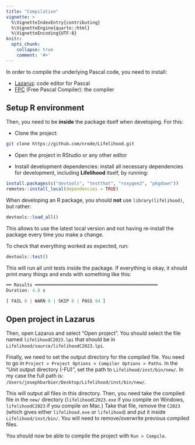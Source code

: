 ```yaml
---
title: "Compilation"
vignette: >
  %\VignetteIndexEntry{contributing}
  %\VignetteEngine{quarto::html}
  %\VignetteEncoding{UTF-8}
knitr:
  opts_chunk:
    collapse: true
    comment: '#>'
---
```




In order to compile the underlying Pascal code, you need to install:

- [Lazarus](https://www.lazarus-ide.org/index.php?page=downloads): code editor for Pascal
- [FPC](https://www.freepascal.org/download.html) (Free Pascal Compiler): the compiler

## Setup R environment

Then, you need to be **inside** the package itself when developing. For this:

- Clone the project:

```bash
git clone https://github.com/nrode/Lifelihood.git
```

- Open the project in RStudio or any other editor

- Install development dependencies: install all necessary dependencies for development, including **Lifelihood** itself, by running:

```r
install.packages(c("devtools", "testthat", "roxygen2", "pkgdown"))
remotes::install_local(dependencies = TRUE)
```

When developing an R package, you should **not** use `library(lifelihood)`, but rather:

```r
devtools::load_all()
```

This allows to use the latest local version and not having re-install the package every time you make a change.

To check that everything worked as expected, run:

```r
devtools::test()
```

This will run all unit tests inside the package. If everything is okay, it should print many things and ends with something like this:

```r
══ Results ═══════════════════════════════════════════════
Duration: 4.8 s

[ FAIL 0 | WARN 0 | SKIP 0 | PASS 94 ]
```

## Open project in Lazarus

Then, open Lazarus and select "Open project". You should select the file named `lifelihoodC2023.lpi` that should be in `Lifelihood/source/lifelihoodC2023.lpi`.

Finally, we need to set the output directory for the compiled file. You need to go in `Project > Project Options > Compiler Options > Paths`. In the "Unit output directory (-FU)", set the path to `Lifelihood/inst/bin/new/`. In my case the full path is: `/Users/josephbarbier/Desktop/Lifelihood/inst/bin/new/`.

This will output all files in this directory. Then, you need take the compiled file in the `new/` directory (`lifelihoodC2023.exe` if you compile on Windows, `lifelihoodC2023` if you compile on Mac.) Take that file, remove the `C2023` (which gives either `lifelihood.exe` or `lifelihood`) and put it inside `Lifelihood/inst/bin/`. You will need to remove/overwrite previous compiled files.

You should now be able to compile the project with `Run > Compile`.